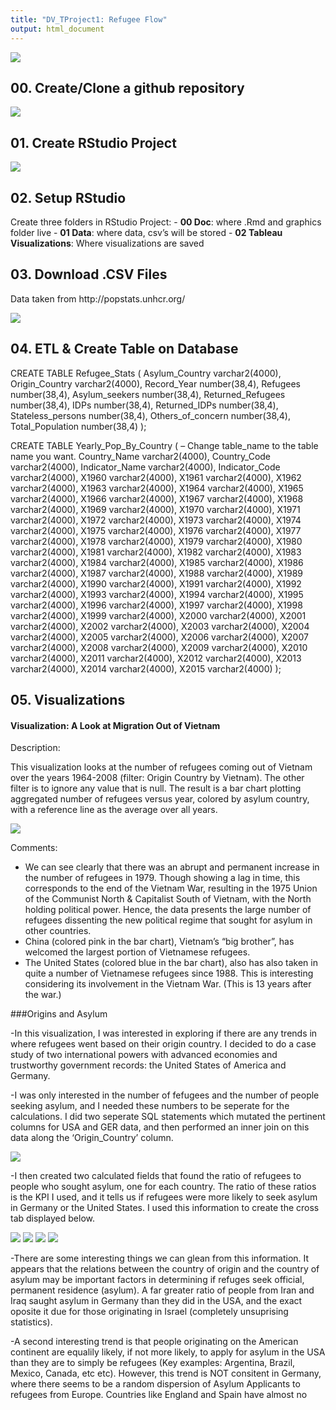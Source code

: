 ```yaml
---
title: "DV_TProject1: Refugee Flow"
output: html_document
---
```


![](./Graphics/titlepic.png) 

## 00. Create/Clone a github repository

![](./Graphics/cloneGit.png) 

## 01. Create RStudio Project

![](./Graphics/createRproj.png) 

## 02. Setup RStudio 
 Create three folders in RStudio Project:
- **00 Doc**: where .Rmd and graphics folder live
- **01 Data**: where data, csv's will be stored
- **02 Tableau Visualizations**: Where visualizations are saved  

## 03. Download .CSV Files

Data taken from http://popstats.unhcr.org/

![](./Graphics/csvsource.png)

## 04. ETL & Create Table on Database

CREATE TABLE Refugee_Stats (
 Asylum_Country varchar2(4000),
 Origin_Country varchar2(4000),
 Record_Year number(38,4),
 Refugees number(38,4),
 Asylum_seekers number(38,4),
 Returned_Refugees number(38,4),
 IDPs number(38,4),
 Returned_IDPs number(38,4),
 Stateless_persons number(38,4),
 Others_of_concern number(38,4),
 Total_Population number(38,4)
 );

CREATE TABLE Yearly_Pop_By_Country (
-- Change table_name to the table name you want.
 Country_Name varchar2(4000),
 Country_Code varchar2(4000),
 Indicator_Name varchar2(4000),
 Indicator_Code varchar2(4000),
 X1960 varchar2(4000),
 X1961 varchar2(4000),
 X1962 varchar2(4000),
 X1963 varchar2(4000),
 X1964 varchar2(4000),
 X1965 varchar2(4000),
 X1966 varchar2(4000),
 X1967 varchar2(4000),
 X1968 varchar2(4000),
 X1969 varchar2(4000),
 X1970 varchar2(4000),
 X1971 varchar2(4000),
 X1972 varchar2(4000),
 X1973 varchar2(4000),
 X1974 varchar2(4000),
 X1975 varchar2(4000),
 X1976 varchar2(4000),
 X1977 varchar2(4000),
 X1978 varchar2(4000),
 X1979 varchar2(4000),
 X1980 varchar2(4000),
 X1981 varchar2(4000),
 X1982 varchar2(4000),
 X1983 varchar2(4000),
 X1984 varchar2(4000),
 X1985 varchar2(4000),
 X1986 varchar2(4000),
 X1987 varchar2(4000),
 X1988 varchar2(4000),
 X1989 varchar2(4000),
 X1990 varchar2(4000),
 X1991 varchar2(4000),
 X1992 varchar2(4000),
 X1993 varchar2(4000),
 X1994 varchar2(4000),
 X1995 varchar2(4000),
 X1996 varchar2(4000),
 X1997 varchar2(4000),
 X1998 varchar2(4000),
 X1999 varchar2(4000),
 X2000 varchar2(4000),
 X2001 varchar2(4000),
 X2002 varchar2(4000),
 X2003 varchar2(4000),
 X2004 varchar2(4000),
 X2005 varchar2(4000),
 X2006 varchar2(4000),
 X2007 varchar2(4000),
 X2008 varchar2(4000),
 X2009 varchar2(4000),
 X2010 varchar2(4000),
 X2011 varchar2(4000),
 X2012 varchar2(4000),
 X2013 varchar2(4000),
 X2014 varchar2(4000),
 X2015 varchar2(4000)
 );

## 05. Visualizations  

#### Visualization: A Look at Migration Out of Vietnam

Description: 

This visualization looks at the number of refugees coming out of Vietnam over the years 1964-2008 (filter: Origin Country by Vietnam). The other filter is to ignore any value that is null. The result is a bar chart plotting aggregated number of refugees versus year, colored by asylum country, with a reference line as the average over all years.

![](./Graphics/QVisual.png)

Comments:

- We can see clearly that there was an abrupt and permanent increase in the number of refugees in 1979. Though showing a lag in time, this corresponds to the end of the Vietnam War, resulting in the 1975 Union of the Communist North & Capitalist South of Vietnam, with the North holding political power. Hence, the data presents the large number of refugees dissenting the new political regime that sought for asylum in other countries.
- China (colored pink in the bar chart), Vietnam's "big brother", has welcomed the largest portion of Vietnamese refugees.
- The United States (colored blue in the bar chart), also has also taken in quite a number of Vietnamese refugees since 1988. This is interesting considering its involvement in the Vietnam War. (This is 13 years after the war.)

###Origins and Asylum

-In this visualization, I was interested in exploring if there are any trends in where refugees went based on their origin country. I decided to do a case study of two international powers with advanced economies and trustworthy government records: the United States of America and Germany. 

-I was only interested in the number of fefugees and the number of people seeking asylum, and I needed these numbers to be seperate for the calculations. I did two seperate SQL statements which mutated the pertinent columns for USA and GER data, and then performed an inner join on this data along the 'Origin_Country' column.

![](./Graphics/tabSQL.png)

-I then created two calculated fields that found the ratio of refugees to people who sought asylum, one for each country. The ratio of these ratios is the KPI I used, and it tells us if refugees were more likely to seek asylum in Germany or the United States. I used this information to create the cross tab displayed below.

![](./Graphics/afg-cuba.png)
![](./Graphics/cyprus-jamaca.png)
![](./Graphics/korea-venezuala.png)
![](./Graphics/vietnam-zimbabwe.png)

-There are some interesting things we can glean from this information. It appears that the relations between the country of origin and the country of asylum may be important factors in determining if refuges seek official, permanent residence (asylum). A far greater ratio of people from Iran and Iraq saught asylum in Germany than they did in the USA, and the exact oposite it due for those originating in Israel (completely unsuprising statistics).  

-A second interesting trend is that people originating on the American continent are equalily likely, if not more likely, to apply for asylum in the USA than they are to simply be refugees (Key examples: Argentina, Brazil, Mexico, Canada, etc etc). However, this trend is NOT consitent in Germany, where there seems to be a random dispersion of Asylum Applicants to refugees from Europe. Countries like England and Spain have almost no 

